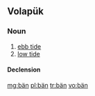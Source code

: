 {{also|Appendix:Variations of "ban"}}
==Volapük==

===Noun===
{{vo-noun}}

# [[ebb tide]]
# [[low tide]]

====Declension====
{{vo-decl-noun}}

[[mg:bän]]
[[pl:bän]]
[[tr:bän]]
[[vo:bän]]